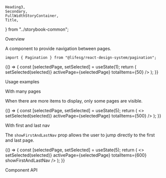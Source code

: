     Heading3,
    Secondary,
    FullWidthStoryContainer,
    Title,
} from "../storybook-common";

<Meta title="Modules/Pagination" component={Pagination} />

<Title>Pagination</Title>

<Secondary>Overview</Secondary>

A component to provide navigation between pages.

```tsx
import { Pagination } from "@lifesg/react-design-system/pagination";
```

<Canvas>
    <Story name="Pagination">
        {() => {
            const [selectedPage, setSelected] = useState(1);
            return (
                <FullWidthStoryContainer>
                    <Pagination
                        onPageChange={(selected) => setSelected(selected)}
                        activePage={selectedPage}
                        totalItems={50}
                    />
                </FullWidthStoryContainer>
            );
        }}
    </Story>
</Canvas>

<Secondary>Usage examples</Secondary>

<Heading3>With many pages</Heading3>

When there are more items to display, only some pages are visible.

<Canvas>
    <Story name="With many pages">
        {() => {
            const [selectedPage, setSelected] = useState(5);
            return (
                <>
                    <CurrentPage page={selectedPage} />
                    <FullWidthStoryContainer>
                        <Pagination
                            onPageChange={(selected) => setSelected(selected)}
                            activePage={selectedPage}
                            totalItems={500}
                        />
                    </FullWidthStoryContainer>
                </>
            );
        }}
    </Story>
</Canvas>

<Heading3>With first and last nav</Heading3>

The `showFirstAndLastNav` prop allows the user to jump directly to the first and last page.

<Canvas>
    <Story name="With first and last nav">
        {() => {
            const [selectedPage, setSelected] = useState(5);
            return (
                <>
                    <CurrentPage page={selectedPage} />
                    <FullWidthStoryContainer>
                        <Pagination
                            onPageChange={(selected) => setSelected(selected)}
                            activePage={selectedPage}
                            totalItems={600}
                            showFirstAndLastNav
                        />
                    </FullWidthStoryContainer>
                </>
            );
        }}
    </Story>
</Canvas>

<Secondary>Component API</Secondary>

<PropsTable />

